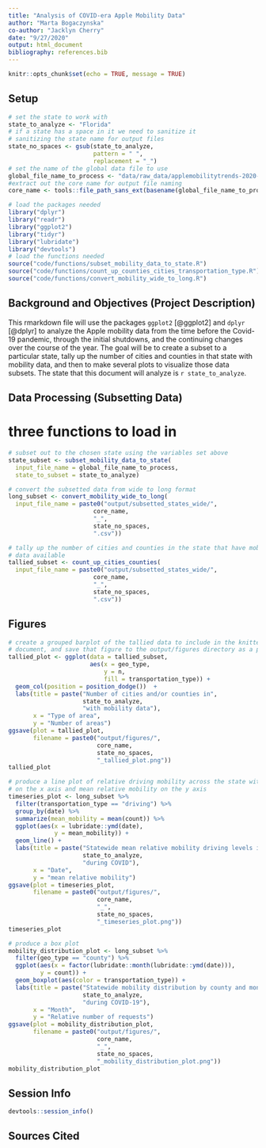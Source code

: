 ```yaml
---
title: "Analysis of COVID-era Apple Mobility Data"
author: "Marta Bogaczynska" 
co-author: "Jacklyn Cherry"
date: "9/27/2020"
output: html_document
bibliography: references.bib 
---
```

```r
knitr::opts_chunk$set(echo = TRUE, message = TRUE)
```
## Setup
```r
# set the state to work with
state_to_analyze <- "Florida"
# if a state has a space in it we need to sanitize it
# sanitizing the state name for output files
state_no_spaces <- gsub(state_to_analyze,
                        pattern = " ",
                        replacement = "_")
# set the name of the global data file to use
global_file_name_to_process <- "data/raw_data/applemobilitytrends-2020-10-03.csv"
#extract out the core name for output file naming
core_name <- tools::file_path_sans_ext(basename(global_file_name_to_process))
```
```r
# load the packages needed
library("dplyr")
library("readr")
library("ggplot2")
library("tidyr")
library("lubridate")
library("devtools")
# load the functions needed
source("code/functions/subset_mobility_data_to_state.R")
source("code/functions/count_up_counties_cities_transportation_type.R")
source("code/functions/convert_mobility_wide_to_long.R")
```
## Background and Objectives (Project Description)
This rmarkdown file will use the packages `ggplot2` [@ggplot2] and `dplyr`
[@dplyr] to analyze the Apple mobility data from the time before the Covid-19
pandemic, through the initial shutdowns, and the continuing changes over the
course of the year.
The goal will be to create a subset to a particular state, tally up the number
of cities and counties in that state with mobility data, and then to make
several plots to visualize those data subsets.
The state that this document will analyze is `r state_to_analyze`.

## Data Processing (Subsetting Data)
# three functions to load in

```r
# subset out to the chosen state using the variables set above
state_subset <- subset_mobility_data_to_state(
  input_file_name = global_file_name_to_process,
  state_to_subset = state_to_analyze)
```
```r
# convert the subsetted data from wide to long format
long_subset <- convert_mobility_wide_to_long(
  input_file_name = paste0("output/subsetted_states_wide/",
                        core_name,
                        "_",
                        state_no_spaces,
                        ".csv"))
```

```r
# tally up the number of cities and counties in the state that have mobility
# data available
tallied_subset <- count_up_cities_counties(
  input_file_name = paste0("output/subsetted_states_wide/",
                        core_name,
                        "_",
                        state_no_spaces,
                        ".csv"))
```

## Figures
```r
# create a grouped barplot of the tallied data to include in the knitted
# document, and save that figure to the output/figures directory as a png
tallied_plot <- ggplot(data = tallied_subset,
                       aes(x = geo_type,
                           y = n,
                           fill = transportation_type)) +
  geom_col(position = position_dodge())  +
  labs(title = paste("Number of cities and/or counties in",
                     state_to_analyze,
                     "with mobility data"),
       x = "Type of area",
       y = "Number of areas")
ggsave(plot = tallied_plot,
       filename = paste0("output/figures/",
                         core_name,
                         state_no_spaces,
                         "_tallied_plot.png"))
tallied_plot
```
```r
# produce a line plot of relative driving mobility across the state with date
# on the x axis and mean relative mobility on the y axis
timeseries_plot <- long_subset %>%
  filter(transportation_type == "driving") %>%
  group_by(date) %>%
  summarize(mean_mobility = mean(count)) %>%
  ggplot(aes(x = lubridate::ymd(date),
             y = mean_mobility)) +
  geom_line() +
  labs(title = paste("Statewide mean relative mobility driving levels in",
                     state_to_analyze,
                     "during COVID"),
       x = "Date",
       y = "mean relative mobility")
ggsave(plot = timeseries_plot,
       filename = paste0("output/figures/",
                         core_name,
                         "_",
                         state_no_spaces,
                         "_timeseries_plot.png"))
timeseries_plot
```
```r
# produce a box plot
mobility_distribution_plot <- long_subset %>%
  filter(geo_type == "county") %>%
  ggplot(aes(x = factor(lubridate::month(lubridate::ymd(date))),
         y = count)) +
  geom_boxplot(aes(color = transportation_type)) +
  labs(title = paste("Statewide mobility distribution by county and month in",
                     state_to_analyze,
                     "during COVID-19"),
       x = "Month",
       y = "Relative number of requests")
ggsave(plot = mobility_distribution_plot,
       filename = paste0("output/figures/",
                         core_name,
                         "_",
                         state_no_spaces,
                         "_mobility_distribution_plot.png"))
mobility_distribution_plot
```

## Session Info
```r
devtools::session_info()
```
## Sources Cited